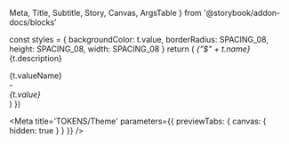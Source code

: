   Meta,
  Title,
  Subtitle,
  Story,
  Canvas,
  ArgsTable 
} from '@storybook/addon-docs/blocks'

  const styles = {
    backgroundColor: t.value,
    borderRadius: SPACING_08,
    height: SPACING_08,
    width: SPACING_08
  }
  return (
    <tr key={i}>
      <td><Var>{"$" + t.name}</Var></td>
      <td>{t.description}</td>
      <td width="200">
        <div className="token-value">
          <div>
            {t.valueName}
            <br/>
            -
            <br/>
            <Var>{t.value}</Var>
          </div>
          <div style={styles} />
        </div>
      </td>
    </tr>
  )
})

<Meta title='TOKENS/Theme' parameters={{ previewTabs: { canvas: { hidden: true } } }} />

<Title />

<Subtitle>Tokens subtitle</Subtitle>

<TabsState initial="core">
  <div id="core" title="Core">
    <table className="table">
      <thead className="thead-dark">
        <tr>
            <th width="120">Token</th>
            <th>Role</th>
            <th width="120">Value</th>
        </tr>
      </thead>
      <tbody>{tokensTheme}</tbody>
    </table>   
  </div>
  <div id="interactive" title="Interactive">
    <table className="table">
      <thead className="thead-dark">
        <tr>
            <th width="120">Token</th>
            <th>Role</th>
            <th width="120">Value</th>
        </tr>
      </thead>
      <tbody>{tokensTheme}</tbody>
    </table>
  </div>
</TabsState>
